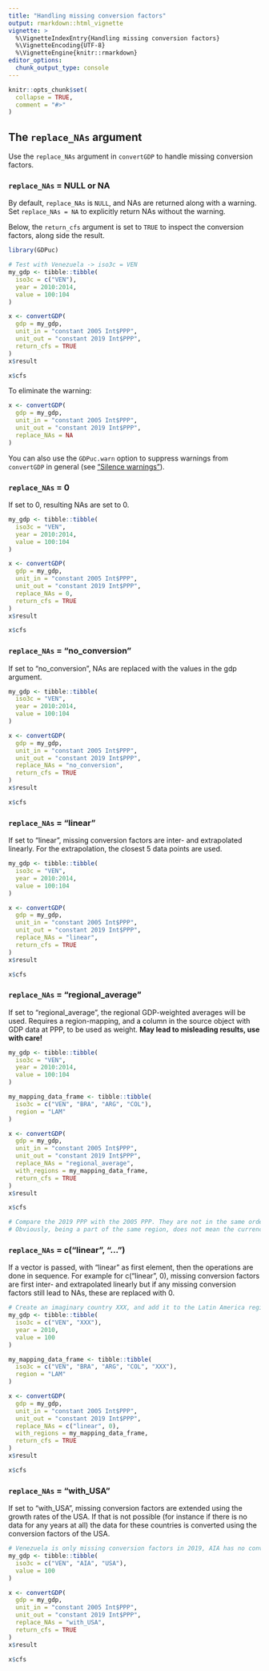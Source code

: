 ```yaml
---
title: "Handling missing conversion factors"
output: rmarkdown::html_vignette
vignette: >
  %\VignetteIndexEntry{Handling missing conversion factors}
  %\VignetteEncoding{UTF-8}
  %\VignetteEngine{knitr::rmarkdown}
editor_options: 
  chunk_output_type: console
---
```


```r
knitr::opts_chunk$set(
  collapse = TRUE,
  comment = "#>"
)
```

## The `replace_NAs` argument

Use the `replace_NAs` argument in `convertGDP` to handle missing conversion factors.  

### `replace_NAs` = NULL or NA  
 
By default, `replace_NAs` is `NULL`, and NAs are returned along with a warning.
Set `replace_NAs = NA` to explicitly return NAs without the warning.  

Below, the `return_cfs` argument is set to `TRUE` to inspect the conversion factors, along side the result.


```r
library(GDPuc)

# Test with Venezuela -> iso3c = VEN
my_gdp <- tibble::tibble(
  iso3c = c("VEN"),
  year = 2010:2014,
  value = 100:104
)

x <- convertGDP(
  gdp = my_gdp,
  unit_in = "constant 2005 Int$PPP",
  unit_out = "constant 2019 Int$PPP",
  return_cfs = TRUE
)
x$result

x$cfs
```
To eliminate the warning:
```r
x <- convertGDP(
  gdp = my_gdp, 
  unit_in = "constant 2005 Int$PPP", 
  unit_out = "constant 2019 Int$PPP",
  replace_NAs = NA
)
```

You can also use the `GDPuc.warn` option to suppress warnings from `convertGDP` in general (see ["Silence warnings"](https://pik-piam.github.io/GDPuc/articles/warn.html)).

### `replace_NAs` = 0  

If set to 0, resulting NAs are set to 0.

```r
my_gdp <- tibble::tibble(
  iso3c = "VEN",
  year = 2010:2014,
  value = 100:104
)

x <- convertGDP(
  gdp = my_gdp,
  unit_in = "constant 2005 Int$PPP",
  unit_out = "constant 2019 Int$PPP",
  replace_NAs = 0,
  return_cfs = TRUE
)
x$result

x$cfs
```


### `replace_NAs` = "no_conversion"  

If set to "no_conversion", NAs are replaced with the values in the gdp argument.

```r
my_gdp <- tibble::tibble(
  iso3c = "VEN",
  year = 2010:2014,
  value = 100:104
)

x <- convertGDP(
  gdp = my_gdp,
  unit_in = "constant 2005 Int$PPP",
  unit_out = "constant 2019 Int$PPP",
  replace_NAs = "no_conversion",
  return_cfs = TRUE
)
x$result

x$cfs
```


### `replace_NAs` = "linear"

If set to "linear", missing conversion factors are inter- and extrapolated linearly. For the extrapolation, the closest 5 data points are used.

```r
my_gdp <- tibble::tibble(
  iso3c = "VEN",
  year = 2010:2014,
  value = 100:104
)

x <- convertGDP(
  gdp = my_gdp,
  unit_in = "constant 2005 Int$PPP",
  unit_out = "constant 2019 Int$PPP",
  replace_NAs = "linear",
  return_cfs = TRUE
)
x$result

x$cfs
```

### `replace_NAs` = "regional_average"

If set to "regional_average", the regional GDP-weighted averages will be used. Requires a region-mapping, and a column in the source object with GDP data at PPP, to be used as weight. **May lead to misleading results, use with care!**

```r
my_gdp <- tibble::tibble(
  iso3c = "VEN",
  year = 2010:2014,
  value = 100:104
)

my_mapping_data_frame <- tibble::tibble(
  iso3c = c("VEN", "BRA", "ARG", "COL"),
  region = "LAM"
)

x <- convertGDP(
  gdp = my_gdp,
  unit_in = "constant 2005 Int$PPP",
  unit_out = "constant 2019 Int$PPP",
  replace_NAs = "regional_average",
  with_regions = my_mapping_data_frame,
  return_cfs = TRUE
)
x$result

x$cfs

# Compare the 2019 PPP with the 2005 PPP. They are not in the same order of magnitude. 
# Obviously, being a part of the same region, does not mean the currencies are of the same strength.
```

### `replace_NAs` = c("linear", "...")

If a vector is passed, with "linear" as first element, then the operations are done in sequence. 
For example for c("linear", 0), missing conversion factors are first inter- and extrapolated linearly but 
if any missing conversion factors still lead to NAs, these are replaced with 0.

```r
# Create an imaginary country XXX, and add it to the Latin America region
my_gdp <- tibble::tibble(
  iso3c = c("VEN", "XXX"),
  year = 2010,
  value = 100
)

my_mapping_data_frame <- tibble::tibble(
  iso3c = c("VEN", "BRA", "ARG", "COL", "XXX"),
  region = "LAM"
)

x <- convertGDP(
  gdp = my_gdp,
  unit_in = "constant 2005 Int$PPP",
  unit_out = "constant 2019 Int$PPP",
  replace_NAs = c("linear", 0),
  with_regions = my_mapping_data_frame,
  return_cfs = TRUE
)
x$result

x$cfs
```

### `replace_NAs` = "with_USA"

If set to "with_USA", missing conversion factors are extended using the growth rates of the USA. If that is not possible (for instance if there is no data for any years at all) the data for these countries is converted using the conversion factors of the USA. 

```r
# Venezuela is only missing conversion factors in 2019, AIA has no conversion factors at all.
my_gdp <- tibble::tibble(
  iso3c = c("VEN", "AIA", "USA"),
  value = 100
)

x <- convertGDP(
  gdp = my_gdp,
  unit_in = "constant 2005 Int$PPP",
  unit_out = "constant 2019 Int$PPP",
  replace_NAs = "with_USA",
  return_cfs = TRUE
)
x$result

x$cfs
```
